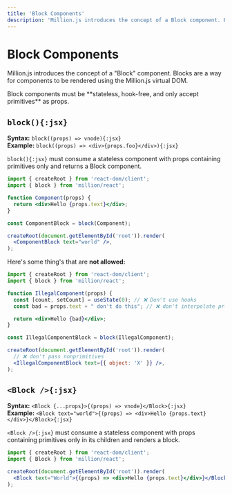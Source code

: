 ```yaml
---
title: 'Block Components'
description: 'Million.js introduces the concept of a Block component. Blocks are a way for components to be rendered using the Million.js virtual DOM.'
---
```



# Block Components

Million.js introduces the concept of a "Block" component. Blocks are a way for components to be rendered using the Million.js virtual DOM.

<Callout>
  Block components must be **stateless, hook-free, and only accept primitives**
  as props.
</Callout>

## `block(){:jsx}`

**Syntax:** `block((props) => vnode){:jsx}`\
**Example:** `block((props) => <div>{props.foo}</div>){:jsx}`

`block(){:jsx}` must consume a stateless component with props containing primitives only and returns a Block component.

```jsx {2, 8}
import { createRoot } from 'react-dom/client';
import { block } from 'million/react';

function Component(props) {
  return <div>Hello {props.text}</div>;
}

const ComponentBlock = block(Component);

createRoot(document.getElementById('root')).render(
  <ComponentBlock text="world" />,
);
```

Here's some thing's that are **not allowed:**

```jsx
import { createRoot } from 'react-dom/client';
import { block } from 'million/react';

function IllegalComponent(props) {
  const [count, setCount] = useState(0); // ❌ Don't use hooks
  const bad = props.text + " don't do this"; // ❌ don't interpolate props

  return <div>Hello {bad}</div>;
}

const IllegalComponentBlock = block(IllegalComponent);

createRoot(document.getElementById('root')).render(
  // ❌ don't pass nonprimitives
  <IllegalComponentBlock text={{ object: 'X' }} />,
);
```

## `<Block />{:jsx}`

**Syntax:** `<Block {...props}>{(props) => vnode}</Block>{:jsx}`\
**Example:** `<Block text="world">{(props) => <div>Hello {props.text}</div>}</Block>{:jsx}`

`<Block />{:jsx}` must consume a stateless component with props containing primitives only in its children and renders a block.

```jsx {2, 5}
import { createRoot } from 'react-dom/client';
import { Block } from 'million/react';

createRoot(document.getElementById('root')).render(
  <Block text="World">{(props) => <div>Hello {props.text}</div>}</Block>,
);
```
